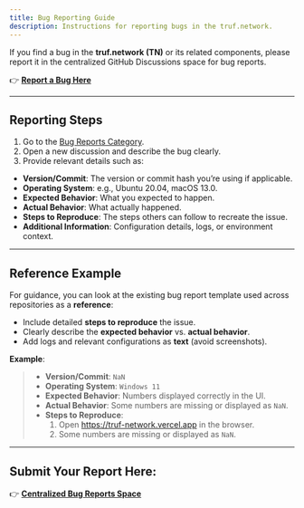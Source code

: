 ---
title: Bug Reporting Guide
description: Instructions for reporting bugs in the truf.network.
---

If you find a bug in the **truf.network (TN)** or its related components, please report it in the centralized GitHub Discussions space for bug reports.

👉 **[Report a Bug Here](https://github.com/trufnetwork/node/discussions/categories/bug-reports)**

---

## Reporting Steps

1. Go to the [Bug Reports Category](https://github.com/trufnetwork/node/discussions/categories/bug-reports).
2. Open a new discussion and describe the bug clearly.
3. Provide relevant details such as:

- **Version/Commit**: The version or commit hash you’re using if applicable.
- **Operating System**: e.g., Ubuntu 20.04, macOS 13.0.
- **Expected Behavior**: What you expected to happen.
- **Actual Behavior**: What actually happened.
- **Steps to Reproduce**: The steps others can follow to recreate the issue.
- **Additional Information**: Configuration details, logs, or environment context.

---

## Reference Example

For guidance, you can look at the existing bug report template used across repositories as a **reference**:

- Include detailed **steps to reproduce** the issue.
- Clearly describe the **expected behavior** vs. **actual behavior**.
- Add logs and relevant configurations as **text** (avoid screenshots).

**Example**:

> - **Version/Commit**: `NaN`
> - **Operating System**: `Windows 11`
> - **Expected Behavior**: Numbers displayed correctly in the UI.
> - **Actual Behavior**: Some numbers are missing or displayed as `NaN`.
> - **Steps to Reproduce**:
>   1. Open https://truf-network.vercel.app in the browser.
>   2. Some numbers are missing or displayed as `NaN`.

---

## Submit Your Report Here:

👉 **[Centralized Bug Reports Space](https://github.com/trufnetwork/node/discussions/categories/bug-reports)**
